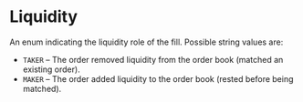 # Liquidity

An enum indicating the liquidity role of the fill. Possible string values are:

- `TAKER` – The order removed liquidity from the order book (matched an existing order).
- `MAKER` – The order added liquidity to the order book (rested before being matched).
